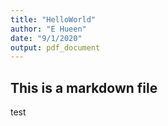 ```yaml
---
title: "HelloWorld"
author: "E Hueen"
date: "9/1/2020"
output: pdf_document
---
```

## This is a markdown file

test